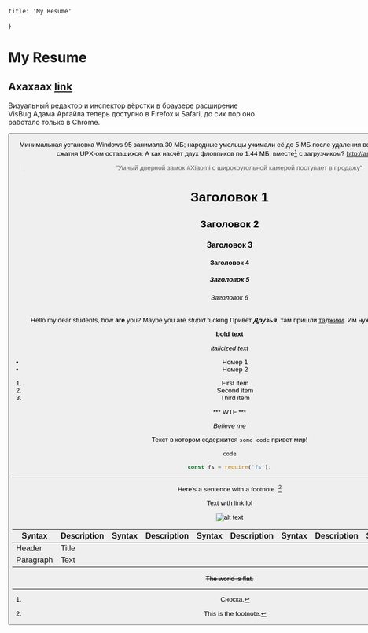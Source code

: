 
    title: 'My Resume'
}


# My Resume

## Ахахаах [link](https://yandex.ru)

Визуальный редактор и инспектор вёрстки в браузере расширение VisBug Адама Аргайла теперь доступно в Firefox и Safari, до сих пор оно работало только в Chrome.

<Button/>

Минимальная установка Windows 95 занимала 30 МБ; народные умельцы ужимали её до 5 МБ после удаления всех «лишних» файлов и сжатия UPX-ом оставшихся. А как насчёт двух флоппиков по 1.44 МБ, вместе[^1] с загрузчиком? http://amp.gs/W0ID

> "Умный дверной замок #Xiaomi с широкоугольной камерой поступает в продажу"

# Заголовок 1
## Заголовок 2
### Заголовок 3
#### Заголовок 4
##### Заголовок 5
###### Заголовок 6

Hello my dear students, how **are** you? Maybe you are _stupid_ fucking
Привет ***Друзья***, там пришли [таджики](https://google.com). Им нужно записать песню!

**bold text**

*italicized text*

- Номер 1
- Номер 2

1. First item
2. Second item
3. Third item

*** WTF ***

_Believe me_

Текст в котором содержится `some code` привет мир!

`code`

```ts
const fs = require('fs');
```
---

Here's a sentence with a footnote. [^2]

[^1]: Сноска.
[^2]: This is the footnote.


Text with [link](https://www.example.com) lol

![alt text](/images/avatar.jpg)


| Syntax | Description | Syntax | Description | Syntax | Description | Syntax | Description |Syntax | Description |
| ----------- | ----------- | ----------- | ----------- | ----------- | ----------- | ----------- | ----------- | ----------- | ----------- | 
| Header | Title |
| Paragraph | Text |

~~The world is flat.~~



